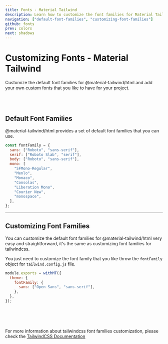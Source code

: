 ```yaml
---
title: Fonts - Material Tailwind
description: Learn how to customize the font families for Material Tailwind.
navigation: ["default-font-families", "customizing-font-families"]
github: fonts
prev: colors
next: shadows
---
```


# Customizing Fonts - Material Tailwind

Customize the default font families for @material-tailwind/html and add your own custom fonts that you like to have for your project.

<br />
<br />

## Default Font Families

<span id="default-font-families" className="scroll-mt-48" />

@material-tailwind/html provides a set of default font families that you can use.

```js showLineNumbers
const fontFamily = {
  sans: ["Roboto", "sans-serif"],
  serif: ["Roboto Slab", "serif"],
  body: ["Roboto", "sans-serif"],
  mono: [
    "SFMono-Regular",
    "Menlo",
    "Monaco",
    "Consolas",
    "Liberation Mono",
    "Courier New",
    "monospace",
  ],
};
```

---

## Customizing Font Families

<span id="customizing-font-families" className="scroll-mt-48" />

You can customize the default font families for @material-tailwind/html very easy and straightforward, it's the same as customizing font families for tailwindcss.

You just need to customize the font family that you like throw the <Code html>fontFamily</Code> object for <Code html>tailwind.config.js</Code> file.

```js showLineNumbers {4}
module.exports = withMT({
  theme: {
    fontFamily: {
      sans: ["Open Sans", "sans-serif"],
    },
  },
});
```

<br />
<br />
<br />

For more information about tailwindcss font families customization, please check the <a href="https://tailwindcss.com/docs/font-family?ref=material-tailwind" target="_blank" className="font-medium hover:text-pink-500 transition-colors">TailwindCSS Documentation</a>
